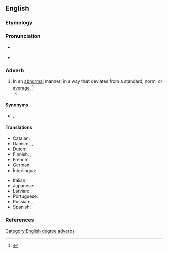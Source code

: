 ==English==

===Etymology===
{{suffix|en|abnormal|ly}}

===Pronunciation===
* {{a|US}} {{IPA|en|/æbˈnɔɹ.mə.li/}}
* {{audio|en|LL-Q1860 (eng)-Vealhurl-abnormally.wav|Audio (UK)}}

===Adverb===
{{en-adv}}

# In an [[abnormal]] manner; in a way that deviates from a standard, norm, or [[average]]. {{defdate|First attested in the mid 19<sup>th</sup> cnetury.}}<ref name=SOED>{{R:SOED5|page=6}}</ref>
#* {{quote-book|en|year=1895|author={{w|H. G. Wells}}|title=The Time Machine|chapter=6|passage=Living, as they did, in what appeared to me impenetrable darkness, their eyes were '''abnormally''' large and sensitive.}}

====Synonyms====
* {{l|en|unusually}}, {{l|en|extraordinarily}}

====Translations====
{{trans-top|In an abnormal manner}}
* Catalan: {{t|ca|anormalment}}
* Danish: {{t+|da|unormal}}, {{t|da|ualmindelig}}, {{t|da|anormal}}
* Dutch: {{t+|nl|abnormaal}}
* Finnish: {{t|fi|epänormaalisti}}, {{t|fi|epätavallisesti}}
* French: {{t+|fr|anormalement}}
* German: {{t+|de|unnormal}}
* Interlingua: {{t|ia|anormalmente}}
{{trans-mid}}
* Italian: {{t|it|anormalmente}}
* Japanese: {{t+|ja|異常|tr=[[いじょう]]に, ijōni|alt=異常に|sc=Jpan}} <!-- was "[[異常]]に" - assumed inflected form or vocalised spelling; please verify if linking is acceptable. see [[User:Kephir/gadgets/xte#Translation_fixing]] -->
* Latvian: {{t|lv|anormāli}}, {{t|lv|nenormāli}}
* Portuguese: {{t|pt|anormalmente}}
* Russian: {{t+|ru|анома́льно}}, {{t+|ru|ненорма́льно}}
* Spanish: {{t|es|anormalmente}}
{{trans-bottom}}

===References===
<references/>

[[Category:English degree adverbs]]